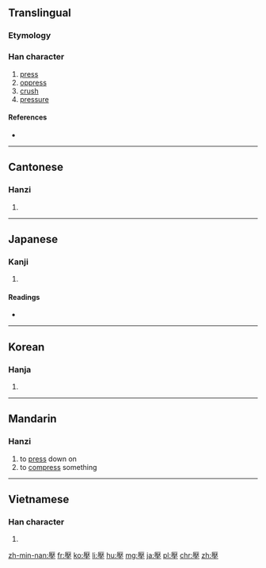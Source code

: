 {{also|压|圧}}
==Translingual==

===Etymology===
{{Han compound|厭|土|c1=p|c2=s|t2=dust|ls=psc}}

===Han character===
{{Han char|rn=32|rad=土|as=14|sn=17|four=71214|canj=MKG|ids=⿱厭土}}

# [[press]]
# [[oppress]]
# [[crush]]
# [[pressure]]

====References====
* {{Han ref|kx=0241.100|dkj=05557|dj=0480.330|hdz=10495.060|uh=58D3|ud=22739|bh=C0A3|bd=49315}}

----

==Cantonese==

===Hanzi===
{{yue-hanzi|jyut=[[aat3]], [[ngaat3]]|y=aat3, ngaat3|sim=压}}

# {{defn|lang=yue|sort=土14}}

----

==Japanese==

===Kanji===
{{ja-kanji|grade=|rs=土14|style=ky|shin=圧}}

# {{defn|lang=ja|sort=土14}}

====Readings====
* {{ja-readings|on=[[あつ]] (atsu), [[おう]] (ō), [[えん]] (en)|kun=[[おさえる]] (osaeru)}}

----

==Korean==

===Hanja===
{{ko-hanja|hangeul=압|rv=ap|mr=ap}}

# {{defn|lang=ko|sort=土14}}

----

==Mandarin==

===Hanzi===
{{cmn-hanzi|sim=压|pin=[[yā]] ([[ya1]])|wg=ya<sup>1</sup>}}

# to [[press]] down on
# to [[compress]] something

----

==Vietnamese==

===Han character===
{{vi-hantu|[[áp]], [[ếm]]|rs=土14}}

# {{defn|lang=vi|sort=土14}}

[[zh-min-nan:壓]]
[[fr:壓]]
[[ko:壓]]
[[li:壓]]
[[hu:壓]]
[[mg:壓]]
[[ja:壓]]
[[pl:壓]]
[[chr:壓]]
[[zh:壓]]